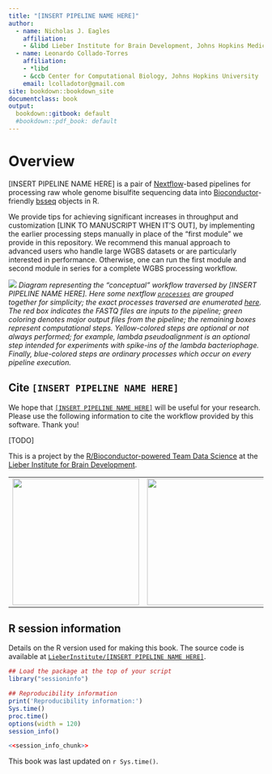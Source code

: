```yaml
---
title: "[INSERT PIPELINE NAME HERE]"
author:
  - name: Nicholas J. Eagles
    affiliation:
    - &libd Lieber Institute for Brain Development, Johns Hopkins Medical Campus
  - name: Leonardo Collado-Torres
    affiliation:
    - *libd
    - &ccb Center for Computational Biology, Johns Hopkins University
    email: lcolladotor@gmail.com
site: bookdown::bookdown_site
documentclass: book
output:
  bookdown::gitbook: default
  #bookdown::pdf_book: default
---
```


# Overview {-}

[INSERT PIPELINE NAME HERE] is a pair of [Nextflow](https://www.nextflow.io/)-based pipelines for processing raw whole genome bisulfite sequencing data into [Bioconductor](https://bioconductor.org/)-friendly [bsseq](https://www.bioconductor.org/packages/release/bioc/vignettes/bsseq/inst/doc/bsseq.html) objects in R.

We provide tips for achieving significant increases in throughput and customization [LINK TO MANUSCRIPT WHEN IT'S OUT], by implementing the earlier processing steps manually in place of the "first module" we provide in this repository. We recommend this manual approach to advanced users who handle large WGBS datasets or are particularly interested in performance. Otherwise, one can run the first module and second module in series for a complete WGBS processing workflow.

![](images/workflow.png)
*Diagram representing the "conceptual" workflow traversed by [INSERT PIPELINE NAME HERE]. Here some nextflow [`processes`](https://www.nextflow.io/docs/latest/process.html) are grouped together for simplicity; the exact processes traversed are enumerated [here](#pipeline-overview). The red box indicates the FASTQ files are inputs to the pipeline; green coloring denotes major output files from the pipeline; the remaining boxes represent computational steps. Yellow-colored steps are optional or not always performed; for example, lambda pseudoalignment is an optional step intended for experiments with spike-ins of the lambda bacteriophage. Finally, blue-colored steps are ordinary processes which occur on every pipeline execution.*

## Cite `[INSERT PIPELINE NAME HERE]` {-}

We hope that [`[INSERT PIPELINE NAME HERE]`]([DOCUMENTATION SITE]) will be useful for your research. Please use the following information to cite the workflow provided by this software. Thank you!

[TODO]


This is a project by the [R/Bioconductor-powered Team Data Science](https://lcolladotor.github.io/bioc_team_ds) at the [Lieber Institute for Brain Development](https://www.libd.org/).


|     |     |
|-----|-----|
| <a href="https://lcolladotor.github.io/bioc_team_ds"><img src="http://lcolladotor.github.io/img/Leo_transparente.png" width="250px"></a> | <a href="https://www.libd.org/"><img src="http://lcolladotor.github.io/img/LIBD_logo.jpg" width="250px"></a> |

## R session information {-}

Details on the R version used for making this book. The source code is available at [`LieberInstitute/[INSERT PIPELINE NAME HERE]`](https://github.com/LieberInstitute/[INSERT PIPELINE NAME HERE]).

```r
## Load the package at the top of your script
library("sessioninfo")

## Reproducibility information
print('Reproducibility information:')
Sys.time()
proc.time()
options(width = 120)
session_info()
```

```r
<<session_info_chunk>>
```

This book was last updated on `r Sys.time()`.
